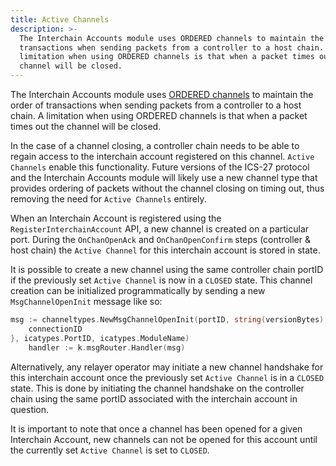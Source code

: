 ```yaml
---
title: Active Channels
description: >-
  The Interchain Accounts module uses ORDERED channels to maintain the order of
  transactions when sending packets from a controller to a host chain. A
  limitation when using ORDERED channels is that when a packet times out the
  channel will be closed.
---
```


The Interchain Accounts module uses [ORDERED channels](https://github.com/cosmos/ibc/tree/master/spec/core/ics-004-channel-and-packet-semantics#ordering) to maintain the order of transactions when sending packets from a controller to a host chain. A limitation when using ORDERED channels is that when a packet times out the channel will be closed.

In the case of a channel closing, a controller chain needs to be able to regain access to the interchain account registered on this channel. `Active Channels` enable this functionality. Future versions of the ICS-27 protocol and the Interchain Accounts module will likely use a new
channel type that provides ordering of packets without the channel closing on timing out, thus removing the need for `Active Channels` entirely.

When an Interchain Account is registered using the `RegisterInterchainAccount` API, a new channel is created on a particular port. During the `OnChanOpenAck` and `OnChanOpenConfirm` steps (controller & host chain) the `Active Channel` for this interchain account
is stored in state.

It is possible to create a new channel using the same controller chain portID if the previously set `Active Channel` is now in a `CLOSED` state. This channel creation can be initialized programmatically by sending a new `MsgChannelOpenInit` message like so:

```go
msg := channeltypes.NewMsgChannelOpenInit(portID, string(versionBytes), channeltypes.ORDERED, []string{
    connectionID
}, icatypes.PortID, icatypes.ModuleName)
    handler := k.msgRouter.Handler(msg)
```

Alternatively, any relayer operator may initiate a new channel handshake for this interchain account once the previously set `Active Channel` is in a `CLOSED` state. This is done by initiating the channel handshake on the controller chain using the same portID associated with the interchain account in question.

It is important to note that once a channel has been opened for a given Interchain Account, new channels can not be opened for this account until the currently set `Active Channel` is set to `CLOSED`.
